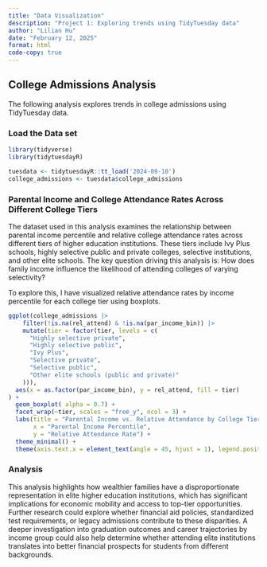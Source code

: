 ```yaml
---
title: "Data Visualization"
description: "Project 1: Exploring trends using TidyTuesday data"
author: "Lilian Hu"
date: "February 12, 2025"
format: html
code-copy: true
---
```



## College Admissions Analysis

The following analysis explores trends in college admissions using TidyTuesday data.

### Load the Data set
```r
library(tidyverse)
library(tidytuesdayR)
```

```r
tuesdata <- tidytuesdayR::tt_load('2024-09-10')
college_admissions <- tuesdata$college_admissions
```

### Parental Income and College Attendance Rates Across Different College Tiers

The dataset used in this analysis examines the relationship between parental income percentile and relative college attendance rates across different tiers of higher education institutions. These tiers include Ivy Plus schools, highly selective public and private colleges, selective institutions, and other elite schools. The key question driving this analysis is: How does family income influence the likelihood of attending colleges of varying selectivity?

To explore this, I have visualized relative attendance rates by income percentile for each college tier using boxplots. 

```r
ggplot(college_admissions |>
    filter(!is.na(rel_attend) & !is.na(par_income_bin)) |>
    mutate(tier = factor(tier, levels = c(
      "Highly selective private", 
      "Highly selective public", 
      "Ivy Plus", 
      "Selective private", 
      "Selective public", 
      "Other elite schools (public and private)" 
    ))), 
  aes(x = as.factor(par_income_bin), y = rel_attend, fill = tier)
) +
  geom_boxplot( alpha = 0.7) +
  facet_wrap(~tier, scales = "free_y", ncol = 3) + 
  labs(title = "Parental Income vs. Relative Attendance by College Tier",
       x = "Parental Income Percentile", 
       y = "Relative Attendance Rate") +
  theme_minimal() +
  theme(axis.text.x = element_text(angle = 45, hjust = 1), legend.position = "none") 


```
### Analysis 

This analysis highlights how wealthier families have a disproportionate representation in elite higher education institutions, which has significant implications for economic mobility and access to top-tier opportunities. Further research could explore whether financial aid policies, standardized test requirements, or legacy admissions contribute to these disparities. A deeper investigation into graduation outcomes and career trajectories by income group could also help determine whether attending elite institutions translates into better financial prospects for students from different backgrounds.

